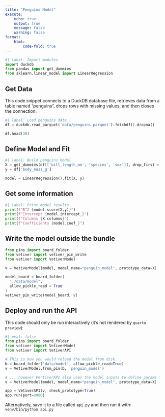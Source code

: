 ```yaml
---
title: "Penguins Model"
execute:
    echo: true
    output: true
    message: false
    warning: false
format:
    html:
        code-fold: true
---
```


```python
#| label: Import modules
import duckdb
from pandas import get_dummies
from sklearn.linear_model import LinearRegression
```

## Get Data

This code snippet connects to a DuckDB database file, retrieves data from a table named "penguins", drops rows with missing values, and then closes the connection.

```python
#| label: Load penguins data
df = duckdb.read_parquet('data/penguins.parquet').fetchdf().dropna()

df.head(30)
```

## Define Model and Fit

```python
#| label: Build penguins model
X = get_dummies(df[['bill_length_mm', 'species', 'sex']], drop_first = True)
y = df['body_mass_g']

model = LinearRegression().fit(X, y)
```

## Get some information


```python
#| label: Print model results
print(f"R^2 {model.score(X,y)}")
print(f"Intercept {model.intercept_}")
print(f"Columns {X.columns}")
print(f"Coefficients {model.coef_}")
```


## Write the model outside the bundle

```python
from pins import board_folder
from vetiver import vetiver_pin_write
from vetiver import VetiverModel

v = VetiverModel(model, model_name="penguin_model", prototype_data=X)

model_board = board_folder(
  "./data/model",
  allow_pickle_read = True
)
vetiver_pin_write(model_board, v)
```


## Deploy and run the API

This code should only be run interactively (it's not rendered by `quarto preview`):

```python
#| eval: false
from pins import board_folder
from vetiver import VetiverModel
from vetiver import VetiverAPI

# This is how you would reload the model from disk...
b = board_folder('data/model', allow_pickle_read=True)
v = VetiverModel.from_pin(b, 'penguin_model')

# ... however VertiverAPI also uses the model inputs to define params from the prototype
v = VetiverModel(model, model_name="penguin_model", prototype_data=X)

app = VetiverAPI(v, check_prototype=True)
app.run(port=8000)
```


Alternatively, save it to a file called `api.py` and then run it with:
`venv/bin/python api.py`
